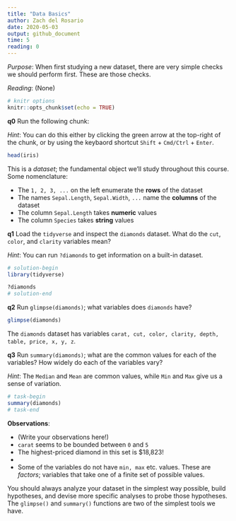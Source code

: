 ```yaml
---
title: "Data Basics"
author: Zach del Rosario
date: 2020-05-03
output: github_document
time: 5
reading: 0
---
```


*Purpose*: When first studying a new dataset, there are very simple checks we
should perform first. These are those checks.

*Reading*: (None)

```r
# knitr options
knitr::opts_chunk$set(echo = TRUE)
```

__q0__ Run the following chunk:

*Hint*: You can do this either by clicking the green arrow at the top-right of
the chunk, or by using the keybaord shortcut `Shift` + `Cmd/Ctrl` + `Enter`.

```r
head(iris)
```

This is a *dataset*; the fundamental object we'll study throughout this course.
Some nomenclature:

- The `1, 2, 3, ...` on the left enumerate the **rows** of the dataset
- The names `Sepal.Length`, `Sepal.Width`, `...` name the **columns** of the dataset
- The column `Sepal.Length` takes **numeric** values
- The column `Species` takes **string** values

__q1__ Load the `tidyverse` and inspect the `diamonds` dataset. What do the
`cut`, `color`, and `clarity` variables mean?

*Hint*: You can run `?diamonds` to get information on a built-in dataset.

```r
# solution-begin
library(tidyverse)

?diamonds
# solution-end
```

__q2__ Run `glimpse(diamonds)`; what variables does `diamonds` have?

<!-- solution-begin -->
```r
glimpse(diamonds)
```

The `diamonds` dataset has variables `carat, cut, color, clarity, depth, table,
price, x, y, z`.
<!-- solution-end -->

__q3__ Run `summary(diamonds)`; what are the common values for each of the
variables? How widely do each of the variables vary?

*Hint*: The `Median` and `Mean` are common values, while `Min` and `Max` give us
a sense of variation.

```r
# task-begin
summary(diamonds)
# task-end
```

**Observations**:

<!-- task-begin -->
- (Write your observations here!)
<!-- task-end -->
<!-- solution-begin -->
- `carat` seems to be bounded between `0` and `5`
- The highest-priced diamond in this set is $18,823!
-
- Some of the variables do not have `min, max` etc. values. These are *factors*; variables that take one of a finite set of possible values.
<!-- solution-end -->

You should always analyze your dataset in the simplest way possible, build
hypotheses, and devise more specific analyses to probe those hypotheses. The
`glimpse()` and `summary()` functions are two of the simplest tools we have.
